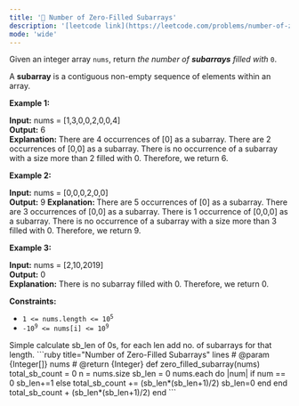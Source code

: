 ```yaml
---
title: '🧀 Number of Zero-Filled Subarrays'
description: '[leetcode link](https://leetcode.com/problems/number-of-zero-filled-subarrays/description/)'
mode: 'wide'
---
```

<Tabs>
  <Tab title="Question" icon="circle-question" iconType="regular">
    <Card>
      <p>Given an integer array <code>nums</code>, return <em>the number of <strong>subarrays</strong> filled with </em><code>0</code>.</p>  <p>A <strong>subarray</strong> is a contiguous non-empty sequence of elements within an array.</p>   <p><strong class="example">Example 1:</strong></p>   <strong>Input:</strong> nums = [1,3,0,0,2,0,0,4] <br/> <strong>Output:</strong> 6 <br/> <strong>Explanation:</strong>  There are 4 occurrences of [0] as a subarray. There are 2 occurrences of [0,0] as a subarray. There is no occurrence of a subarray with a size more than 2 filled with 0. Therefore, we return 6.  <p><strong class="example">Example 2:</strong></p>   <strong>Input:</strong> nums = [0,0,0,2,0,0] <br/> <strong>Output:</strong> 9 <strong>Explanation: </strong>There are 5 occurrences of [0] as a subarray. There are 3 occurrences of [0,0] as a subarray. There is 1 occurrence of [0,0,0] as a subarray. There is no occurrence of a subarray with a size more than 3 filled with 0. Therefore, we return 9.   <p><strong class="example">Example 3:</strong></p>   <strong>Input:</strong> nums = [2,10,2019] <br/> <strong>Output:</strong> 0 <br/> <strong>Explanation:</strong> There is no subarray filled with 0. Therefore, we return 0.    <p><strong>Constraints:</strong></p>  <ul>  <li><code>1 &lt;= nums.length &lt;= 10<sup>5</sup></code></li>  <li><code>-10<sup>9</sup> &lt;= nums[i] &lt;= 10<sup>9</sup></code></li> </ul> 
    </Card>
  </Tab>
  <Tab title="Solution" icon="lightbulb" iconType="regular" >
    <Card>
      Simple calculate sb_len of 0s, for each len add no. of subarrays for that length.
    </Card>
  <Expandable title="code">
    <CodeGroup dropdown>
```ruby title="Number of Zero-Filled Subarrays" lines
# @param {Integer[]} nums
# @return {Integer}
def zero_filled_subarray(nums)
  total_sb_count = 0
  n = nums.size
  sb_len = 0
  nums.each do |num|
    if num == 0
      sb_len+=1
    else
      total_sb_count += (sb_len*(sb_len+1)/2)
      sb_len=0
    end
  end
  total_sb_count + (sb_len*(sb_len+1)/2)
end
```
    </CodeGroup>
  </Expandable>
  </Tab>
</Tabs>